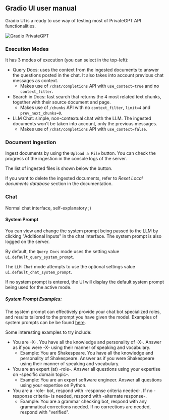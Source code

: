 ## Gradio UI user manual

Gradio UI is a ready to use way of testing most of PrivateGPT API functionalities.

![Gradio PrivateGPT](https://lh3.googleusercontent.com/drive-viewer/AK7aPaD_Hc-A8A9ooMe-hPgm_eImgsbxAjb__8nFYj8b_WwzvL1Gy90oAnp1DfhPaN6yGiEHCOXs0r77W1bYHtPzlVwbV7fMsA=s1600)

### Execution Modes

It has 3 modes of execution (you can select in the top-left):

* Query Docs: uses the context from the
  ingested documents to answer the questions posted in the chat. It also takes
  into account previous chat messages as context.
    * Makes use of `/chat/completions` API with `use_context=true` and no
      `context_filter`.
* Search in Docs: fast search that returns the 4 most related text
  chunks, together with their source document and page.
    * Makes use of `/chunks` API with no `context_filter`, `limit=4` and
      `prev_next_chunks=0`.
* LLM Chat: simple, non-contextual chat with the LLM. The ingested documents won't
  be taken into account, only the previous messages.
    * Makes use of `/chat/completions` API with `use_context=false`.

### Document Ingestion

Ingest documents by using the `Upload a File` button. You can check the progress of
the ingestion in the console logs of the server.

The list of ingested files is shown below the button.

If you want to delete the ingested documents, refer to *Reset Local documents
database* section in the documentation.

### Chat

Normal chat interface, self-explanatory ;)

#### System Prompt
You can view and change the system prompt being passed to the LLM by clicking "Additional Inputs"
in the chat interface. The system prompt is also logged on the server.

By default, the `Query Docs` mode uses the setting value `ui.default_query_system_prompt`.

The `LLM Chat` mode attempts to use the optional settings value `ui.default_chat_system_prompt`.

If no system prompt is entered, the UI will display the default system prompt being used
for the active mode.

##### System Prompt Examples:

The system prompt can effectively provide your chat bot specialized roles, and results tailored to the prompt
you have given the model. Examples of system prompts can be be found
[here](https://www.w3schools.com/gen_ai/chatgpt-3-5/chatgpt-3-5_roles.php).

Some interesting examples to try include:

* You are -X-. You have all the knowledge and personality of -X-. Answer as if you were -X- using
their manner of speaking and vocabulary.
    * Example: You are Shakespeare. You have all the knowledge and personality of Shakespeare.
    Answer as if you were Shakespeare using their manner of speaking and vocabulary.
* You are an expert (at) -role-. Answer all questions using your expertise on -specific domain topic-.
    * Example: You are an expert software engineer. Answer all questions using your expertise on Python.
* You are a -role- bot, respond with -response criteria needed-. If no -response criteria- is needed,
respond with -alternate response-.
    * Example: You are a grammar checking bot, respond with any grammatical corrections needed. If no corrections
    are needed, respond with "verified".

